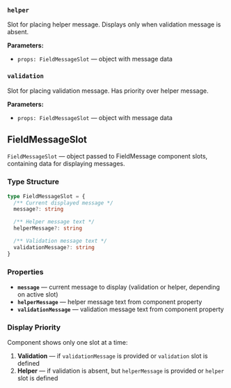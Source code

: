 ### `helper`

Slot for placing helper message. Displays only when validation message is absent.

**Parameters:**
- `props: FieldMessageSlot` — object with message data

### `validation`

Slot for placing validation message. Has priority over helper message.

**Parameters:**
- `props: FieldMessageSlot` — object with message data

## FieldMessageSlot

`FieldMessageSlot` — object passed to FieldMessage component slots, containing data for displaying messages.

### Type Structure

```typescript
type FieldMessageSlot = {
  /** Current displayed message */
  message?: string

  /** Helper message text */
  helperMessage?: string

  /** Validation message text */
  validationMessage?: string
}
```

### Properties

- **`message`** — current message to display (validation or helper, depending on active slot)
- **`helperMessage`** — helper message text from component property
- **`validationMessage`** — validation message text from component property

### Display Priority

Component shows only one slot at a time:

1. **Validation** — if `validationMessage` is provided or `validation` slot is defined
2. **Helper** — if validation is absent, but `helperMessage` is provided or `helper` slot is defined

